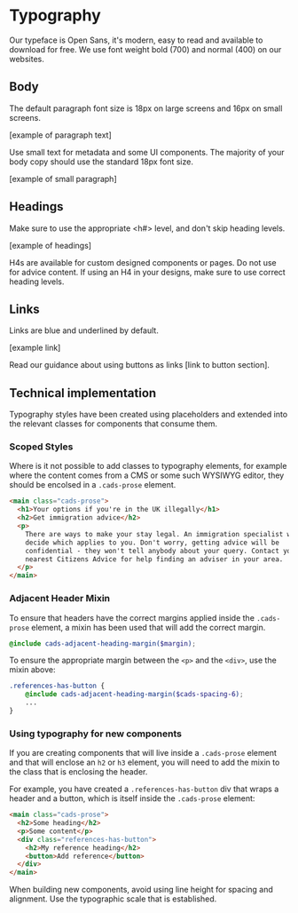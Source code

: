 
<Meta title="Foundations/Typography" />

# Typography

Our typeface is Open Sans, it's modern, easy to read and available to download for free. We use font weight bold (700) and normal (400) on our websites.

## Body

The default paragraph font size is 18px on large screens and 16px on small screens.

[example of paragraph text]

Use small text for metadata and some UI components. The majority of your body copy should use the standard 18px font size.

[example of small paragraph]


## Headings

Make sure to use the appropriate <h#> level, and don't skip heading levels.

[example of headings]

H4s are available for custom designed components or pages. Do not use for advice content.  If using an H4 in your designs, make sure to use correct heading levels.

## Links

Links are blue and underlined by default.

[example link]

Read our guidance about using buttons as links [link to button section].


## Technical implementation

Typography styles have been created using placeholders and extended into the relevant classes for components that consume them.

### Scoped Styles

Where is it not possible to add classes to typography elements, for example where the content comes from a CMS or some such WYSIWYG editor, they should be encolsed in a `.cads-prose` element.

```html
<main class="cads-prose">
  <h1>Your options if you're in the UK illegally</h1>
  <h2>Get immigration advice</h2>
  <p>
    There are ways to make your stay legal. An immigration specialist will
    decide which applies to you. Don't worry, getting advice will be
    confidential - they won't tell anybody about your query. Contact your
    nearest Citizens Advice for help finding an adviser in your area.
  </p>
</main>
```

### Adjacent Header Mixin

To ensure that headers have the correct margins applied inside the `.cads-prose` element, a mixin has been used that will add the correct margin.

```scss
@include cads-adjacent-heading-margin($margin);
```

To ensure the appropriate margin between the `<p>` and the `<div>`, use the mixin above:

```scss
.references-has-button {
    @include cads-adjacent-heading-margin($cads-spacing-6);
    ...
}
```

### Using typography for new components

If you are creating components that will live inside a `.cads-prose` element and that will enclose an `h2` or `h3` element, you will need to add the mixin to the class that is enclosing the header.

For example, you have created a `.references-has-button` div that wraps a header and a button, which is itself inside the `.cads-prose` element:

```html
<main class="cads-prose">
  <h2>Some heading</h2>
  <p>Some content</p>
  <div class="references-has-button">
    <h2>My reference heading</h2>
    <button>Add reference</button>
  </div>
</main>
```
When building new components, avoid using line height for spacing and alignment. Use the typographic scale that is established.
